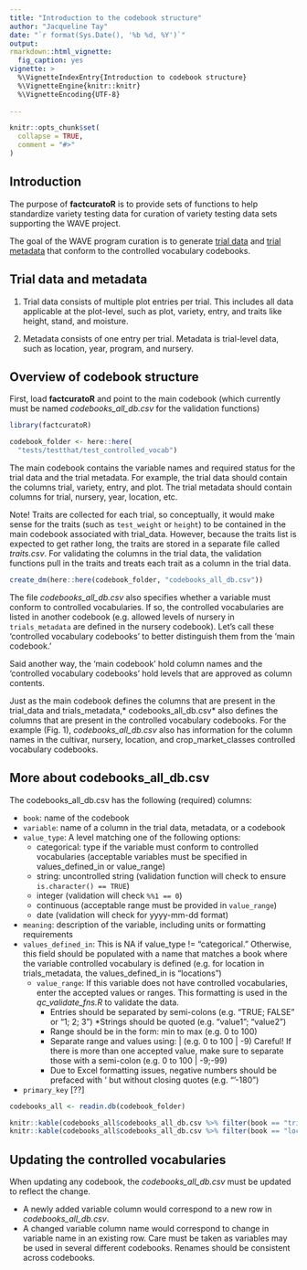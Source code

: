 ```yaml
---
title: "Introduction to the codebook structure"
author: "Jacqueline Tay"
date: "`r format(Sys.Date(), '%b %d, %Y')`"
output: 
rmarkdown::html_vignette:
  fig_caption: yes
vignette: >
  %\VignetteIndexEntry{Introduction to codebook structure}
  %\VignetteEngine{knitr::knitr}
  %\VignetteEncoding{UTF-8}
  
---
```


```r
knitr::opts_chunk$set(
  collapse = TRUE,
  comment = "#>"
)
```

## Introduction

The purpose of **factcuratoR** is to provide sets of functions to help standardize variety testing data for curation of variety testing data sets supporting the WAVE project.

The goal of the WAVE program curation is to generate <u>trial data</u> and <u>trial metadata</u> that conform to the controlled vocabulary codebooks.

## Trial data and metadata

1. Trial data consists of multiple plot entries per trial. This includes all data 
applicable at the plot-level, such as plot, variety, entry, and traits like height, stand, and moisture.

2. Metadata consists of one entry per trial. Metadata is trial-level data, such as location, year, program, and nursery.

## Overview of codebook structure

First, load **factcuratoR** and point to the main codebook (which currently must 
be named *codebooks_all_db.csv* for the validation functions)

```r
library(factcuratoR)

codebook_folder <- here::here(
  "tests/testthat/test_controlled_vocab")
```

The main codebook contains the variable names and required status for the trial data and the trial metadata. For example, the trial data should contain the columns trial, variety, entry, and plot. The trial metadata should contain columns for
trial, nursery, year, location, etc.

<span class="important"> Note! </span> Traits are collected for each trial, so conceptually, it would make sense for the traits (such as `test_weight` or `height`) to be contained in the main codebook associated with trial_data. However, because the traits list is expected to get rather long, the traits are stored in a separate file called 
*traits.csv*.  For validating the columns in the trial data, the validation 
functions pull in the traits and treats each trait as a column in the trial data.

```r
create_dm(here::here(codebook_folder, "codebooks_all_db.csv"))
```

The file *codebooks_all_db.csv* also specifies whether a variable must conform to 
controlled vocabularies. If so, the controlled vocabularies are listed
in another codebook (e.g. allowed levels of nursery in `trials_metadata`
are defined in the nursery codebook).  Let's call these 'controlled vocabulary
codebooks' to better distinguish them from the 'main codebook.'

Said another way, the 'main codebook' hold column names and the 'controlled 
vocabulary codebooks' hold levels that are approved as column contents.

Just as the main codebook defines the columns that are present in the trial_data and trials_metadata,* codebooks_all_db.csv* also defines the columns that are present in the controlled vocabulary codebooks.  For the example (Fig. 1), *codebooks_all_db.csv* also has information for the column names in the cultivar, nursery, location, and crop_market_classes controlled vocabulary codebooks.

## More about codebooks_all_db.csv

The codebooks_all_db.csv has the following (required) columns:

* `book`: name of the codebook  
* `variable`: name of a column in the trial data, metadata, or a codebook  
* `value_type`: A level matching one of the following options:  
  * categorical: type if the variable must conform to controlled vocabularies 
(acceptable variables must be specified in values_defined_in or value_range)  
  * string: uncontrolled string (validation function will check to ensure `is.character() == TRUE`)  
  * integer (validation will check `%%1 == 0`)  
  * continuous (acceptable range must be provided in `value_range`)  
  * date (validation will check for yyyy-mm-dd format)  
* `meaning`: description of the variable, including units or formatting requirements
* `values_defined_in`: This is NA if value_type != "categorical." Otherwise, 
this field should be populated with a name that matches a book where the variable
controlled vocabulary is defined 
(e.g. for location in trials_metadata, the values_defined_in is "locations")
  * `value_range`: If this variable does not have controlled vocabularies, enter the accepted values or ranges.  This formatting is used in the *qc_validate_fns.R* to validate the data.   
    * Entries should be separated by semi-colons (e.g. "TRUE; FALSE" or "1; 2; 3")
    *Strings should be quoted (e.g. “value1”; “value2”)  
    * Range should be in the form: min to max (e.g. 0 to 100) 
    * Separate range and values using: | (e.g. 0 to 100 | -9)
    Careful! If there is more than one accepted value, make sure to separate those
    with a semi-colon (e.g. 0 to 100 | -9;-99)
    * Due to Excel formatting issues, negative numbers should be prefaced with ‘ but without closing quotes (e.g. "‘-180")
* `primary_key` [??]


```r
codebooks_all <- readin.db(codebook_folder)

knitr::kable(codebooks_all$codebooks_all_db.csv %>% filter(book == "trial_data"))
knitr::kable(codebooks_all$codebooks_all_db.csv %>% filter(book == "locations"))
```

## Updating the controlled vocabularies

When updating any codebook, the *codebooks_all_db.csv* must be updated to reflect the change.    

* A newly added variable column would correspond to a new row in *codebooks_all_db.csv*.  
* A changed variable column name would correspond to change in variable name in an existing row.  Care must be taken as variables may be used in several different codebooks. Renames should be consistent across codebooks.   


